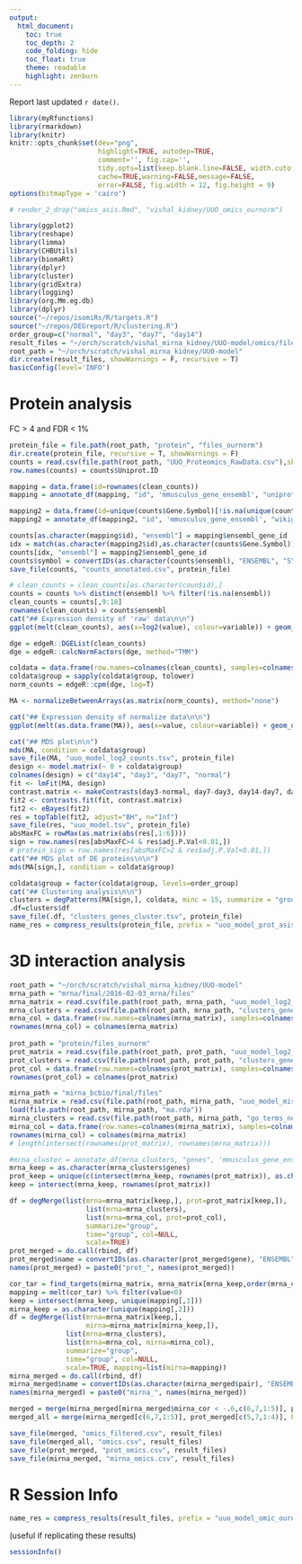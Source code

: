 ```yaml
---
output:
  html_document:
    toc: true
    toc_depth: 2
    code_folding: hide
    toc_float: true
    theme: readable
    highlight: zenburn
---
```


Report last updated `r date()`.


```r
library(myRfunctions)
library(rmarkdown)
library(knitr)
knitr::opts_chunk$set(dev="png",
                      highlight=TRUE, autodep=TRUE,
                      comment='', fig.cap='',
                      tidy.opts=list(keep.blank.line=FALSE, width.cutoff=200),
                      cache=TRUE,warning=FALSE,message=FALSE,
                      error=FALSE, fig.width = 12, fig.height = 9)
options(bitmapType = 'cairo')
```

```r
# render_2_drop("omics_asis.Rmd", "vishal_kidney/UUO_omics_ournorm")
```

```r
library(ggplot2)
library(reshape)
library(limma)
library(CHBUtils)
library(biomaRt)
library(dplyr)
library(cluster)
library(gridExtra)
library(logging)
library(org.Mm.eg.db)
library(dplyr)
source("~/repos/isomiRs/R/targets.R")
source("~/repos/DEGreport/R/clustering.R")
order_group=c("normal", "day3", "day7", "day14")
result_files = "~/orch/scratch/vishal_mirna_kidney/UUO-model/omics/files_asis"
root_path = "~/orch/scratch/vishal_mirna_kidney/UUO-model"
dir.create(result_files, showWarnings = F, recursive = T)
basicConfig(level='INFO')
```

# Protein analysis {.tabset}

FC > 4 and FDR < 1%

```r
protein_file = file.path(root_path, "protein", "files_ournorm")
dir.create(protein_file, recursive = T, showWarnings = F)
counts = read.csv(file.path(root_path, "UUO_Proteomics_RawData.csv"),skip = 1) %>% tidyr::separate(Protein.Id, c("sp", "Uniprot.ID", "type"),sep = "[::|::]", extra = "merge")
row.names(counts) = counts$Uniprot.ID

mapping = data.frame(id=rownames(clean_counts))
mapping = annotate_df(mapping, "id", 'mmusculus_gene_ensembl', "uniprot_genename", "ensembl_gene_id")  %>% distinct(ensembl_gene_id)

mapping2 = data.frame(id=unique(counts$Gene.Symbol)[!is.na(unique(counts$Gene.Symbol))])
mapping2 = annotate_df(mapping2, "id", 'mmusculus_gene_ensembl', "wikigene_name", "ensembl_gene_id")  %>% distinct(ensembl_gene_id)

counts[as.character(mapping$id), "ensembl"] = mapping$ensembl_gene_id 
idx = match(as.character(mapping2$id),as.character(counts$Gene.Symbol))
counts[idx, "ensembl"] = mapping2$ensembl_gene_id
counts$symbol = convertIDs(as.character(counts$ensembl), "ENSEMBL", "SYMBOL", org.Mm.eg.db)
save_file(counts, "counts_annotated.csv", protein_file)

# clean_counts = clean_counts[as.character(coun$id),]
counts = counts %>% distinct(ensembl) %>% filter(!is.na(ensembl))
clean_counts = counts[,9:18]
rownames(clean_counts) = counts$ensembl
cat("## Expression density of 'raw' data\n\n")
ggplot(melt(clean_counts), aes(x=log2(value), colour=variable)) + geom_density()

dge = edgeR::DGEList(clean_counts)
dge = edgeR::calcNormFactors(dge, method="TMM")

coldata = data.frame(row.names=colnames(clean_counts), samples=colnames(clean_counts)) %>% tidyr::separate(samples,into = c("group"), extra = "drop")
coldata$group = sapply(coldata$group, tolower)
norm_counts = edgeR::cpm(dge, log=T)

MA <- normalizeBetweenArrays(as.matrix(norm_counts), method="none")

cat("## Expression density of normalize data\n\n")
ggplot(melt(as.data.frame(MA)), aes(x=value, colour=variable)) + geom_density()

cat("## MDS plot\n\n")
mds(MA, condition = coldata$group)
save_file(MA, "uuo_model_log2_counts.tsv", protein_file)
design <- model.matrix(~ 0 + coldata$group)
colnames(design) = c("day14", "day3", "day7", "normal")
fit <- lmFit(MA, design)
contrast.matrix <- makeContrasts(day3-normal, day7-day3, day14-day7, day14-normal, day14-day3, day7-normal, levels=design)
fit2 <- contrasts.fit(fit, contrast.matrix)
fit2 <- eBayes(fit2)
res = topTable(fit2, adjust="BH", n="Inf")
save_file(res, "uuo_model.tsv", protein_file)
absMaxFC = rowMax(as.matrix(abs(res[,1:6])))
sign = row.names(res[absMaxFC>4 & res$adj.P.Val<0.01,])
# protein_sign = row.names(res[absMaxFC>2 & res$adj.P.Val<0.01,])
cat("## MDS plot of DE proteins\n\n")
mds(MA[sign,], condition = coldata$group)

coldata$group = factor(coldata$group, levels=order_group)
cat("## Clustering analysis\n\n")
clusters = degPatterns(MA[sign,], coldata, minc = 15, summarize = "group", time="group", col = NULL)
.df=clusters$df
save_file(.df, "clusters_genes_cluster.tsv", protein_file)
name_res = compress_results(protein_file, prefix = "uoo_model_prot_asis", zip = TRUE)

```

# 3D interaction analysis

```r

root_path = "~/orch/scratch/vishal_mirna_kidney/UUO-model"
mrna_path = "mrna/final/2016-02-03_mrna/files"
mrna_matrix = read.csv(file.path(root_path, mrna_path, "uuo_model_log2_counts.tsv"), row.names = 1)
mrna_clusters = read.csv(file.path(root_path, mrna_path, "clusters_genes.tsv"), row.names = 1)
mrna_col = data.frame(row.names=colnames(mrna_matrix), samples=colnames(mrna_matrix)) %>% tidyr::separate(samples,into = c("group"), extra = "drop") %>% mutate(group=factor(group, levels=order_group))
rownames(mrna_col) = colnames(mrna_matrix)
    
prot_path = "protein/files_ournorm"
prot_matrix = read.csv(file.path(root_path, prot_path, "uuo_model_log2_counts.tsv"), row.names = 1)
prot_clusters = read.csv(file.path(root_path, prot_path, "clusters_genes_cluster.tsv"), row.names = 1)
prot_col = data.frame(row.names=colnames(prot_matrix), samples=colnames(prot_matrix)) %>% tidyr::separate(samples,into = c("group"), extra = "drop") %>% mutate(group=factor(group, levels=order_group))
rownames(prot_col) = colnames(prot_matrix)

mirna_path = "mirna_bcbio/final/files"
mirna_matrix = read.csv(file.path(root_path, mirna_path, "uuo_model_mirna_log2_counts.tsv"), row.names = 1)
load(file.path(root_path, mirna_path, "ma.rda"))
mirna_clusters = read.csv(file.path(root_path, mirna_path, "go_terms_network.tsv"))
mirna_col = data.frame(row.names=colnames(mirna_matrix), samples=colnames(mirna_matrix)) %>% tidyr::separate(samples,into = c("group"), extra = "drop") %>% mutate(group=factor(group, levels=order_group))
rownames(mirna_col) = colnames(mirna_matrix)
# length(intersect(rownames(prot_matrix), rownames(mrna_matrix)))
```

```r

#mrna_cluster = annotate_df(mrna_clusters, "genes", 'mmusculus_gene_ensembl', "ensembl_gene_id", "gene_biotype")
mrna_keep = as.character(mrna_clusters$genes)
prot_keep = unique(c(intersect(mrna_keep, rownames(prot_matrix)), as.character(prot_clusters$genes)))
keep = intersect(mrna_keep, rownames(prot_matrix))

df = degMerge(list(mrna=mrna_matrix[keep,], prot=prot_matrix[keep,]), 
                   list(mrna=mrna_clusters), 
                   list(mrna=mrna_col, prot=prot_col), 
                   summarize="group", 
                   time="group", col=NULL, 
                   scale=TRUE)
prot_merged = do.call(rbind, df)
prot_merged$name = convertIDs(as.character(prot_merged$gene), "ENSEMBL", "SYMBOL", org.Mm.eg.db)
names(prot_merged) = paste0("prot_", names(prot_merged))

cor_tar = find_targets(mirna_matrix, mrna_matrix[mrna_keep,order(mrna_col$group)], ma, mirna_col$group)
mapping = melt(cor_tar) %>% filter(value<0)
keep = intersect(mrna_keep, unique(mapping[,1]))
mirna_keep = as.character(unique(mapping[,2]))
df = degMerge(list(mrna=mrna_matrix[keep,],
                   mirna=mirna_matrix[mirna_keep,]), 
              list(mrna=mrna_clusters), 
              list(mrna=mrna_col, mirna=mirna_col), 
              summarize="group", 
              time="group", col=NULL, 
              scale=TRUE, mapping=list(mirna=mapping))
mirna_merged = do.call(rbind, df)
mirna_merged$name = convertIDs(as.character(mirna_merged$pair), "ENSEMBL", "SYMBOL", org.Mm.eg.db)
names(mirna_merged) = paste0("mirna_", names(mirna_merged))

merged = merge(mirna_merged[mirna_merged$mirna_cor < -.6,c(6,7,1:5)], prot_merged[prot_merged$prot_cor > .6,c(5,7,1:4)], by=1, all=TRUE)
merged_all = merge(mirna_merged[c(6,7,1:5)], prot_merged[c(5,7,1:4)], by=1, all=TRUE)

save_file(merged, "omics_filtered.csv", result_files)
save_file(merged_all, "omics.csv", result_files)
save_file(prot_merged, "prot_omics.csv", result_files)
save_file(mirna_merged, "mirna_omics.csv", result_files)
```

# R Session Info

```r
name_res = compress_results(result_files, prefix = "uuo_model_omic_ournorm", zip = TRUE)
```

(useful if replicating these results)

```r
sessionInfo()
```


